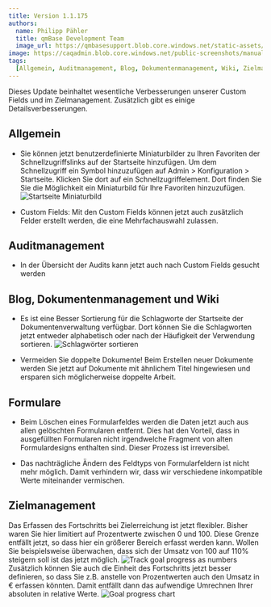 ---
title: Version 1.1.175
authors:
  name: Philipp Pähler
  title: qmBase Development Team
  image_url: https://qmbasesupport.blob.core.windows.net/static-assets/img/persons/paehler_round.png
image: https://caqadmin.blob.core.windows.net/public-screenshots/manual-screenshots/Screenshot2022-06-29_connectionModal.png
tags:
  [Allgemein, Auditmanagement, Blog, Dokumentenmanagement, Wiki, Zielmanagement]
---

Dieses Update beinhaltet wesentliche Verbesserungen unserer Custom Fields und im Zielmanagement.
Zusätzlich gibt es einige Detailsverbesserungen.

<!--truncate-->

## Allgemein

- Sie können jetzt benutzerdefinierte Miniaturbilder zu Ihren Favoriten der Schnellzugriffslinks auf der Startseite hinzufügen.
  Um dem Schnellzugriff ein Symbol hinzuzufügen auf Admin > Konfiguration > Startseite.
  Klicken Sie dort auf ein Schnellzugriffelement.
  Dort finden Sie Sie die Möglichkeit ein Miniaturbild für Ihre Favoriten hinzuzufügen.
  ![Startseite Miniaturbild](https://caqadmin.blob.core.windows.net/public-screenshots/manual-screenshots/Screenshot2022-07-25_startpage_favorite_thumbnail.png)

- Custom Fields: Mit den Custom Fields können jetzt auch zusätzlich Felder erstellt werden, die eine Mehrfachauswahl zulassen.

## Auditmanagement

- In der Übersicht der Audits kann jetzt auch nach Custom Fields gesucht werden

## Blog, Dokumentenmanagement und Wiki

- Es ist eine Besser Sortierung für die Schlagworte der Startseite der Dokumentenverwaltung verfügbar.
  Dort können Sie die Schlagworten jetzt entweder alphabetisch oder nach der Häufigkeit der Verwendung sortieren.
  ![Schlagwörter sortieren](https://caqadmin.blob.core.windows.net/public-screenshots/manual-screenshots/SortingTagsInDocumentManagement.png)

- Vermeiden Sie doppelte Dokumente! Beim Erstellen neuer Dokumente werden Sie jetzt auf Dokumente mit ähnlichem Titel hingewiesen und ersparen sich möglicherweise doppelte Arbeit.

## Formulare

- Beim Löschen eines Formularfeldes werden die Daten jetzt auch aus allen gelöschten Formularen entfernt.
  Dies hat den Vorteil, dass in ausgefüllten Formularen nicht irgendwelche Fragment von alten Formulardesigns enthalten sind.
  Dieser Prozess ist irreversibel.

- Das nachträgliche Ändern des Feldtyps von Formularfeldern ist nicht mehr möglich. Damit verhindern wir, dass wir verschiedene inkompatible Werte miteinander vermischen.

## Zielmanagement

Das Erfassen des Fortschritts bei Zielerreichung ist jetzt flexibler.
Bisher waren Sie hier limitiert auf Prozentwerte zwischen 0 und 100. Diese Grenze entfällt jetzt, so dass hier ein größerer Bereich erfasst werden kann.
Wollen Sie beispielsweise überwachen, dass sich der Umsatz von 100 auf 110% steigern soll ist das jetzt möglich.
![Track goal progress as numbers](https://caqadmin.blob.core.windows.net/public-screenshots/manual-screenshots/trackGoalProgressAsNumbers.png)
Zusätzlich können Sie auch die Einheit des Fortschritts jetzt besser definieren, so dass Sie z.B. anstelle von Prozentwerten auch den Umsatz in € erfassen könnten.
Damit entfällt dann das aufwendige Umrechnen Ihrer absoluten in relative Werte.
![Goal progress chart](https://caqadmin.blob.core.windows.net/public-screenshots/manual-screenshots/GoalProgressChart.png)
